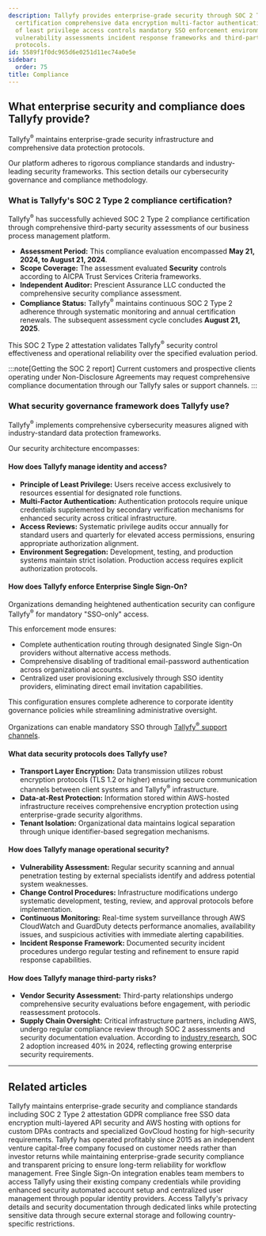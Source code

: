 ```yaml
---
description: Tallyfy provides enterprise-grade security through SOC 2 Type 2 compliance
  certification comprehensive data encryption multi-factor authentication principle
  of least privilege access controls mandatory SSO enforcement environment segregation
  vulnerability assessments incident response frameworks and third-party risk management
  protocols.
id: 5589f1f0dc965d6e0251d11ec74a0e5e
sidebar:
  order: 75
title: Compliance
---
```



## What enterprise security and compliance does Tallyfy provide?

Tallyfy<sup>®</sup> maintains enterprise-grade security infrastructure and comprehensive data protection protocols.

Our platform adheres to rigorous compliance standards and industry-leading security frameworks. This section details our cybersecurity governance and compliance methodology.

### What is Tallyfy's SOC 2 Type 2 compliance certification?

Tallyfy<sup>®</sup> has successfully achieved SOC 2 Type 2 compliance certification through comprehensive third-party security assessments of our business process management platform.

- **Assessment Period:** This compliance evaluation encompassed **May 21, 2024, to August 21, 2024**.
- **Scope Coverage:** The assessment evaluated **Security** controls according to AICPA Trust Services Criteria frameworks.
- **Independent Auditor:** Prescient Assurance LLC conducted the comprehensive security compliance assessment.
- **Compliance Status:** Tallyfy<sup>®</sup> maintains continuous SOC 2 Type 2 adherence through systematic monitoring and annual certification renewals. The subsequent assessment cycle concludes **August 21, 2025**.

This SOC 2 Type 2 attestation validates Tallyfy<sup>®</sup> security control effectiveness and operational reliability over the specified evaluation period.

:::note[Getting the SOC 2 report]
Current customers and prospective clients operating under Non-Disclosure Agreements may request comprehensive compliance documentation through our Tallyfy sales or support channels.
:::

### What security governance framework does Tallyfy use?

Tallyfy<sup>®</sup> implements comprehensive cybersecurity measures aligned with industry-standard data protection frameworks.

Our security architecture encompasses:

#### How does Tallyfy manage identity and access?

- **Principle of Least Privilege:** Users receive access exclusively to resources essential for designated role functions.
- **Multi-Factor Authentication:** Authentication protocols require unique credentials supplemented by secondary verification mechanisms for enhanced security across critical infrastructure.
- **Access Reviews:** Systematic privilege audits occur annually for standard users and quarterly for elevated access permissions, ensuring appropriate authorization alignment.
- **Environment Segregation:** Development, testing, and production systems maintain strict isolation. Production access requires explicit authorization protocols.

#### How does Tallyfy enforce Enterprise Single Sign-On?

Organizations demanding heightened authentication security can configure Tallyfy<sup>®</sup> for mandatory "SSO-only" access.

This enforcement mode ensures:

*   Complete authentication routing through designated Single Sign-On providers without alternative access methods.
*   Comprehensive disabling of traditional email-password authentication across organizational accounts.
*   Centralized user provisioning exclusively through SSO identity providers, eliminating direct email invitation capabilities.

This configuration ensures complete adherence to corporate identity governance policies while streamlining administrative oversight.

Organizations can enable mandatory SSO through [Tallyfy<sup>®</sup> support channels](/products/pro/miscellaneous/support/how-can-i-contact-tallyfys-support-team/).

#### What data security protocols does Tallyfy use?

- **Transport Layer Encryption:** Data transmission utilizes robust encryption protocols (TLS 1.2 or higher) ensuring secure communication channels between client systems and Tallyfy<sup>®</sup> infrastructure.
- **Data-at-Rest Protection:** Information stored within AWS-hosted infrastructure receives comprehensive encryption protection using enterprise-grade security algorithms.
- **Tenant Isolation:** Organizational data maintains logical separation through unique identifier-based segregation mechanisms.

#### How does Tallyfy manage operational security?

- **Vulnerability Assessment:** Regular security scanning and annual penetration testing by external specialists identify and address potential system weaknesses.
- **Change Control Procedures:** Infrastructure modifications undergo systematic development, testing, review, and approval protocols before implementation.
- **Continuous Monitoring:** Real-time system surveillance through AWS CloudWatch and GuardDuty detects performance anomalies, availability issues, and suspicious activities with immediate alerting capabilities.
- **Incident Response Framework:** Documented security incident procedures undergo regular testing and refinement to ensure rapid response capabilities.

#### How does Tallyfy manage third-party risks?

- **Vendor Security Assessment:** Third-party relationships undergo comprehensive security evaluations before engagement, with periodic reassessment protocols.
- **Supply Chain Oversight:** Critical infrastructure partners, including AWS, undergo regular compliance review through SOC 2 assessments and security documentation evaluation. According to [industry research](https://www.brightdefense.com/resources/soc-2-compliance-requirements-your-essential-2024-overview/), SOC 2 adoption increased 40% in 2024, reflecting growing enterprise security requirements.

<PageTree />

---


## Related articles
<CardGrid>
<LinkTitleCard header="<b>Miscellaneous > Terms & legals</b>" href="/products/pro/miscellaneous/terms-legals/" > Tallyfy maintains enterprise-grade security and compliance standards including SOC 2 Type 2 attestation GDPR compliance free SSO data encryption multi-layered API security and AWS hosting with options for custom DPAs contracts and specialized GovCloud hosting for high-security requirements. </LinkTitleCard>
<LinkTitleCard header="<b>Miscellaneous > About Tallyfy</b>" href="/products/pro/miscellaneous/about-tallyfy/" > Tallyfy has operated profitably since 2015 as an independent venture capital-free company focused on customer needs rather than investor returns while maintaining enterprise-grade security compliance and transparent pricing to ensure long-term reliability for workflow management. </LinkTitleCard>
<LinkTitleCard header="<b>Integrations > Authentication and SSO</b>" href="/products/pro/integrations/authentication/" > Free Single Sign-On integration enables team members to access Tallyfy using their existing company credentials while providing enhanced security automated account setup and centralized user management through popular identity providers. </LinkTitleCard>
<LinkTitleCard header="<b>Terms Legals > Tallyfy's privacy policy</b>" href="/products/pro/miscellaneous/terms-legals/where-can-i-find-tallyfys-privacy-policy/" > Access Tallyfy's privacy details and security documentation through dedicated links while protecting sensitive data through secure external storage and following country-specific restrictions. </LinkTitleCard>
</CardGrid>